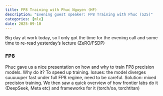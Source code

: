 ```yaml
---
title: FP8 Training with Phuc Nguyen (HF)
description: "Evening guest speaker: FP8 Training with Phuc (S2S)"
categories: [mle]
date: 2025-09-10
---
```


Big day at work today, so I only got the time for the evening call and some time to re-read yesterday's lecture (ZeRO/FSDP)

### FP8

Phuc gave us a nice presentation on how and why to train FP8 precision models. Why do it? To speed up training. Issues: the model diverges suuuuuper fast under full FP8 regime, need to be careful. Solution: mixed precision training. We then saw a quick overview of how frontier labs do it (DeepSeek, Meta etc) and frameworks for it (torch/oa, torchtitan)
